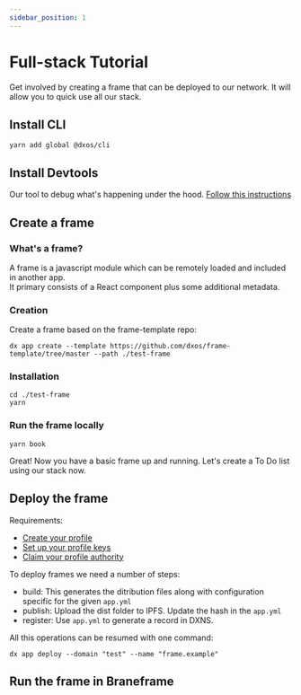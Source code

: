 ```yaml
---
sidebar_position: 1
---
```


# Full-stack Tutorial

Get involved by creating a frame that can be deployed to our network. It will allow you to quick use all our stack.

## Install CLI

```
yarn add global @dxos/cli
```

## Install Devtools
Our tool to debug what's happening under the hood. <a href="https://github.com/dxos/protocols/blob/main/packages/devtools/devtools-extension/README.md" target="_blank">Follow this instructions</a>

<!--
Could we use the dx CLI to download the artifact and then lead to Google Extension guide?
Something like:
```
dx devtools download

# DONE - Please follow this guide to add it as extension to Chrome: https://webkul.com/blog/how-to-install-the-unpacked-extension-in-chrome/
# DONE - Please follow this guide to add it as extension to Firefox: https://developer.mozilla.org/en-US/docs/Mozilla/Add-ons/WebExtensions/Your_first_WebExtension#installing
```
-->

## Create a frame

### What's a frame?
A frame is a javascript module which can be remotely loaded and included in another app.<br/>
It primary consists of a React component plus some additional metadata.

### Creation

Create a frame based on the frame-template repo:
```
dx app create --template https://github.com/dxos/frame-template/tree/master --path ./test-frame
```

### Installation
```
cd ./test-frame
yarn
```

### Run the frame locally

```
yarn book
```

Great! Now you have a basic frame up and running.
Let's create a To Do list using our stack now.

<!-- 
## Link to reference docs
?? 
-->

## Deploy the frame

Requirements:
- <a href="/docs/ref-cli/installation" target="_blank">Create your profile</a>
- <a href="/docs/ref-cli/profile-keys-setup" target="_blank">Set up your profile keys</a>
- <a href="/docs/ref-cli/profile-authority" target="_blank">Claim your profile authority</a>

To deploy frames we need a number of steps:

- build: This generates the ditribution files along with configuration specific for the given `app.yml`
- publish: Upload the dist folder to IPFS. Update the hash in the `app.yml`
- register: Use `app.yml` to generate a record in DXNS.

All this operations can be resumed with one command:

```
dx app deploy --domain "test" --name "frame.example"
```

## Run the frame in Braneframe

<!-- TODO(zarco): josiah maybe you can explain this? -->
